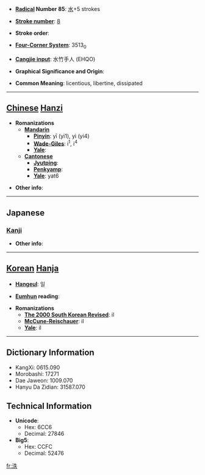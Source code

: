 * '''[[Wiktionary:Chinese radical index| Radical]] Number 85''': [[Wiktionary:Chinese radical index 水|水]]+5 strokes

* '''[[Wiktionary:Chinese total strokes index|Stroke number]]''': [[Wiktionary:Chinese total strokes index 8|8]]

* '''Stroke order''': 

* '''[[Wiktionary:Chinese four corner index|Four-Corner System]]''': 3513<sub>0</sub>

* '''[[Wiktionary:Chinese Cangjie index|Cangjie input]]''': 水竹手人 (EHQO)

* '''Graphical Significance and Origin''': 

* '''Common Meaning''': licentious, libertine, dissipated

----

== [[Chinese]] [[Hanzi]] ==

* '''Romanizations'''
** '''[[Mandarin]]'''
*** '''[[Pinyin]]''': yī (yi1), yì (yi4)
*** '''[[Wade-Giles]]''': i<sup>1</sup>, i<sup>4</sup>
*** '''[[Yale]]''': 
** '''[[Cantonese]]'''
*** '''[[Jyutping]]''':
*** '''[[Penkyamp]]''': 
*** '''[[Yale]]''': yat6

* '''Other info''': 

----

==Japanese==
===[[Kanji]]===
{{kanji|on readings=[[いつ]] (itsu), [[いち]] (ichi), [[てつ]] (tetsu), [[でち]] (dechi)|kun readings=[[あふれる]] (afureru)}}

* '''Other info''':  

----

== [[Korean]] [[Hanja]] ==

* '''[[Hangeul]]''': 일

* '''[[Eumhun]] reading''': 

* '''Romanizations'''
** '''[[The 2000 South Korean Revised Romanization|The 2000 South Korean Revised]]''': il
** '''[[McCune-Reischauer]]''': il
** '''[[Yale]]''': il

----

== Dictionary Information ==

* KangXi: 0615.090
* Morobashi: 17271
* Dae Jaweon: 1009.070
* Hanyu Da Zidian: 31587.070

== Technical Information ==

* '''Unicode''':
** Hex: 6CC6
** Decimal: 27846
* '''Big5''':
** Hex: CCFC
** Decimal: 52476

[[fr:泆]]